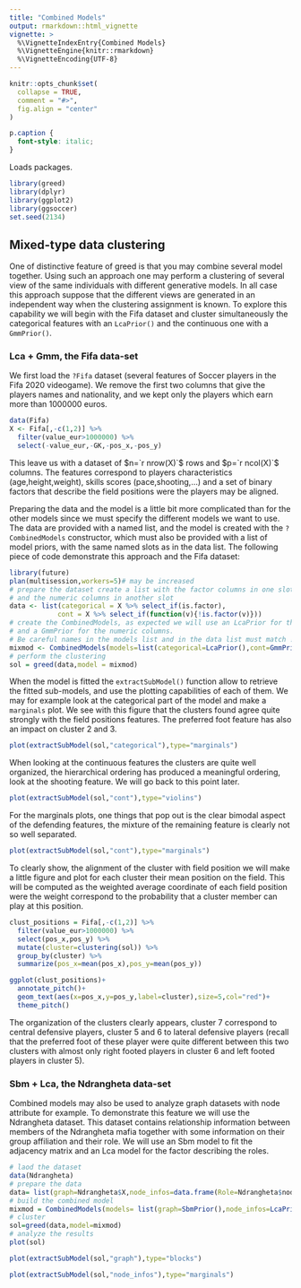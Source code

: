 ```yaml
---
title: "Combined Models"
output: rmarkdown::html_vignette
vignette: >
  %\VignetteIndexEntry{Combined Models}
  %\VignetteEngine{knitr::rmarkdown}
  %\VignetteEncoding{UTF-8}
---
```

```r
knitr::opts_chunk$set(
  collapse = TRUE,
  comment = "#>",
  fig.align = "center"
)
```

```css
p.caption {
  font-style: italic;
}
```

Loads packages.
```r
library(greed)
library(dplyr)
library(ggplot2)
library(ggsoccer)
set.seed(2134)
```

## Mixed-type data clustering

One of distinctive feature of greed is that you may combine several model together. Using such an approach one may perform a clustering of several view of the same individuals with different generative models. In all case this approach suppose that the different views are generated in an independent way when the clustering assignment is known. To explore this capability we will begin with the Fifa dataset and cluster simultaneously the categorical features with an `LcaPrior()` and the continuous one with a `GmmPrior()`.


### Lca + Gmm, the Fifa data-set 

We first load the `?Fifa` dataset (several features of Soccer players in the Fifa 2020 videogame). We remove the first two columns that give the players names and nationality, and we kept only the players which earn more than 1000000 euros.

```r
data(Fifa)
X <- Fifa[,-c(1,2)] %>% 
  filter(value_eur>1000000) %>% 
  select(-value_eur,-GK,-pos_x,-pos_y)
```

This leave us with a dataset of $n=`r nrow(X)`$ rows and $p=`r ncol(X)`$ columns. The features correspond to players characteristics (age,height,weight), skills scores (pace,shooting,...) and a set of binary factors that describe the field positions were the players may be aligned.

Preparing the data and the model is a little bit more complicated than for the other models since we must specify the different models we want to use. The data are provided with a named list, and the model is created with the `?CombinedModels` constructor, which must also be provided with a list of model priors, with the same named slots as in the data list. The following piece of code demonstrate this approach and the Fifa dataset:
```r
library(future)
plan(multisession,workers=5)# may be increased
# prepare the dataset create a list with the factor columns in one slot 
# and the numeric columns in another slot
data <- list(categorical = X %>% select_if(is.factor),
            cont = X %>% select_if(function(v){!is.factor(v)}))
# create the CombinedModels, as expected we will use an LcaPrior for the factors 
# and a GmmPrior for the numeric columns.
# Be careful names in the models list and in the data list must match !
mixmod <- CombinedModels(models=list(categorical=LcaPrior(),cont=GmmPrior()))
# perform the clustering
sol = greed(data,model = mixmod)
```

When the model  is fitted the `extractSubModel()` function allow to retrieve the fitted sub-models, and use the plotting capabilities of each of them. We may for example look at the categorical part of the model and make a `marginals` plot. We see with this figure that the clusters found agree quite strongly with the field positions features. The preferred foot feature has also an impact on cluster 2 and 3.

```r
plot(extractSubModel(sol,"categorical"),type="marginals")
```


When looking at the continuous features the clusters are quite well organized, the hierarchical ordering has produced a meaningful ordering, look at the shooting feature. We will go back to this point later.

```r
plot(extractSubModel(sol,"cont"),type="violins")
```

For the marginals plots, one things that pop out is the clear bimodal aspect of the defending features, the mixture of the remaining feature is clearly not so well separated.

```r
plot(extractSubModel(sol,"cont"),type="marginals")
```
To clearly show, the alignment of the cluster with field position we will make a little figure and plot for each cluster their mean position on the field. This will be computed as the weighted average coordinate of each field position were the weight correspond to the probability that a cluster member can play at this position.


```r

clust_positions = Fifa[,-c(1,2)] %>% 
  filter(value_eur>1000000) %>%
  select(pos_x,pos_y) %>%
  mutate(cluster=clustering(sol)) %>%
  group_by(cluster) %>%
  summarize(pos_x=mean(pos_x),pos_y=mean(pos_y))

ggplot(clust_positions)+
  annotate_pitch()+
  geom_text(aes(x=pos_x,y=pos_y,label=cluster),size=5,col="red")+
  theme_pitch() 
```


The organization of the clusters clearly appears, cluster 7 correspond to central defensive players, cluster 5 and 6 to lateral defensive players (recall that the preferred foot of these player were quite different between this two clusters with almost only right footed players in cluster 6 and left footed players in cluster 5).


### Sbm + Lca, the Ndrangheta data-set 

Combined models may also be used to analyze graph datasets with node attribute for example. To demonstrate this feature we will use the Ndrangheta dataset. This dataset contains relationship information between members of the Ndrangheta mafia together with some information on their group affiliation and their role. We will use an Sbm model to fit the adjacency matrix and an Lca model for the factor describing the roles. 

```r
# laod the dataset
data(Ndrangheta)
# prepare the data 
data= list(graph=Ndrangheta$X,node_infos=data.frame(Role=Ndrangheta$node_meta$Role,stringsAsFactors = TRUE))
# build the combined model
mixmod = CombinedModels(models= list(graph=SbmPrior(),node_infos=LcaPrior()))
# cluster
sol=greed(data,model=mixmod)
# analyze the results
plot(sol)
```

```r
plot(extractSubModel(sol,"graph"),type="blocks")
```

```r
plot(extractSubModel(sol,"node_infos"),type="marginals")
```

